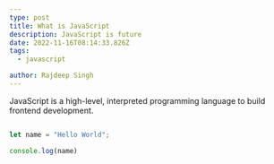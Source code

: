 ```yaml
---
type: post
title: What is JavaScript
description: JavaScript is future
date: 2022-11-16T08:14:33.826Z
tags:
  - javascript

author: Rajdeep Singh
---
```


JavaScript is a high-level, interpreted programming language to build frontend development. 

```javascript

let name = "Hello World";

console.log(name)

```
